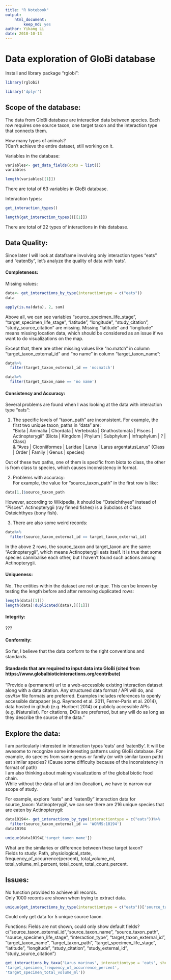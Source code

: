 ```yaml
---
title: "R Notebook"
output: 
    html_document:
        keep_md: yes
author: Yikang Li
date: 2018-10-13
---
```


# Data exploration of GloBi database  
  
Install and library package "rglobi":  
```r
library(rglobi)
```

```r
library('dplyr')
```


## Scope of the database:  
The data from GloBi database are interaction data between species. Each row requires one source taxon, one target taxon and the interaction type that connects them.    

How many types of animals?  
?Can't achieve the entire dataset, still working on it.  

Variables in the database:   
```r
variables<- get_data_fields(opts = list())
variables
```

```r
length(variables[[1]])
```
There are total of 63 variables in GloBi database.   

Interaction types:  
```r
get_interaction_types()
```

```r
length(get_interaction_types()[[1]])
```
There are total of 22 types of interactions in this database.       

## Data Quality:  
Since later I will look at dataframe involving only interaction types "eats" and "eatenBy", let's analyze the quality of data with 'eats'.   

#### Completeness:  
Missing values:  
```r
data<- get_interactions_by_type(interactiontype = c("eats"))
data
```
```r
apply(is.na(data), 2, sum)
```
Above all, we can see variables "source_specimen_life_stage", "target_specimen_life_stage", "latitude
", "longitude", "study_citation", "study_source_citation" are missing. Missing "latitude" and "longitude" means missing location data, which should be considered as an issue if we want to do visualizations on the map.  

Except that, there are other missing values like "no:match" in column "target_taxon_external_id" and "no name" in column "target_taxon_name":   
```r
data%>%
  filter(target_taxon_external_id == 'no:match')
```
    
```r
data%>%
  filter(target_taxon_name == 'no name')
```
   
#### Consistency and Accuracy:  
Several problems are found when I was looking at the data with interaction type "eats":    

1. The specific levels of "taxon_path" are inconsistent. 
For example, the first two unique taxon_paths in "data" are:   
"Biota | Animalia | Chordata | Vertebrata | Gnathostomata | Pisces | Actinopterygii" (Biota | Kingdom | Phylum | Subphylum | Infraphylum | ? | Class)  
& "Aves | Ciconiiformes | Laridae | Larus | Larus argentatusLarus" (Class | Order | Family | Genus | species)

Out of these two paths, one of them is specific from biota to class, the other is from class to species, which causes inconsistency in format.   

2. Problems with accuracy:   
For example, the value for "source_taxon_path" in the first row is like:  
```r
data[1,]$source_taxon_path
```
However, according to Wikipedia, it should be "Osteichthyes" instead of "Pisces". Actinopterygii (ray finned fishes) is a Subclass of Class Osteichthyes (bony fish).   

3. There are also some weird records:  
```r
data%>%
  filter(source_taxon_external_id == target_taxon_external_id)
```
In the above 2 rows, the source_taxon and target_taxon are the same: "Actinopterygii", which means Actinopterygii eats itself. It is true that some species cannibalise each other, but I haven't found such actions among Actinopterygii.   
 

#### Uniqueness:  
No. The entities within the dataset are not unique. This can be known by testing the length before and after removing duplicated rows:    
```r
length(data[[1]])
length(data[!duplicated(data),][[1]])
```

#### Integrity:     
???  

#### Conformity:  
So far, I believe that the data conform to the right conventions and standards.  


#### Standards that are required to input data into GloBi (cited from https://www.globalbioticinteractions.org/contribute)  
"Provide a (permanent) url to a web-accessible existing interaction dataset along with a data citation. Any structured data format / API will do, and csv/tsv file formats are preferred. Examples includes references to openly accessible datapaper (e.g. Raymond et al. 2011, Ferrer-Paris et al. 2014), data hosted in github (e.g. Hurlbert 2014) or publicly accessible APIs (e.g. iNaturalist). For citations, DOIs are preferred, but any will do as long as they describe the source of the data."   

## Explore the data:  
I am particularly interested in interaction types 'eats' and 'eatenBy'. It will be awesome to recognize some interesting patterns using GloBi database. For example, do species from same genus or family (or with similar taxon path) eat similar species? (Cause some difficulty because of the inconsistency in format of path)  
I am also thinking about making visualizations of the global biotic food chain.    
While without the data of lat and lon (location), we have to narrow our scope of study.   


For example, explore "eats" and "eatenBy" interaction data for source_taxon: 'Actinopterygii', we can see there are 216 unique species that are eaten by Actinopterygii:  
```r
data10194<- get_interactions_by_type(interactiontype = c("eats"))%>%
  filter(source_taxon_external_id == 'WORMS:10194')
data10194
```

```r
unique(data10194['target_taxon_name'])
```
What are the similaries or difference between these target taxon?   
Fields to study: Path, physiological_state, frequency_of_occurrence(percent), total_volume_ml, total_volume_ml_percent, total_count, total_count_percent.  

## Issues:  
No function provided to achieve all records.   
Only 1000 records are shown when trying to extract data.   
```r
unique(get_interactions_by_type(interactiontype = c("eats"))['source_taxon_name'])
```
Could only get data for 5 unique source taxon.  


Functions: Fields are not shown, could only show default fields? c("source_taxon_external_id","source_taxon_name", "source_taxon_path", "source_specimen_life_stage", "interaction_type", "target_taxon_external_id", "target_taxon_name", "target_taxon_path", "target_specimen_life_stage", "latitude", "longitude", "study_citation", "study_external_id", "study_source_citation")
```r
get_interactions_by_taxa('Larus marinus', interactiontype = 'eats', showfield = c('target_specimen_frequency_of_occurrence',	
'target_specimen_frequency_of_occurrence_percent',	
'target_specimen_total_volume_ml'))
```

